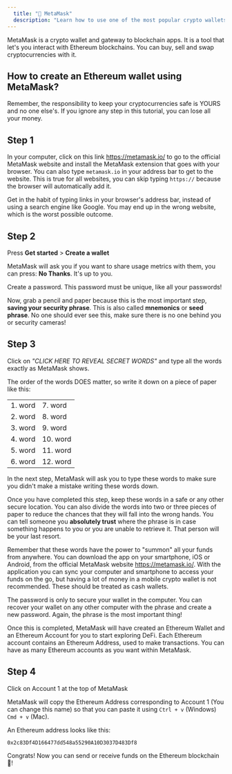 ```yaml
---
  title: "🦊 MetaMask"
  description: "Learn how to use one of the most popular crypto wallets."
---
```


MetaMask is a crypto wallet and gateway to blockchain apps. It is a tool that let's you interact with Ethereum blockchains. You can buy, sell and swap cryptocurrencies with it.

## How to create an Ethereum wallet using MetaMask?

<Callout>
  Remember, the responsibility to keep your cryptocurrencies safe is YOURS and
  no one else's. If you ignore any step in this tutorial, you can lose all your
  money.
</Callout>

## Step 1

In your computer, click on this link https://metamask.io/ to go to the official MetaMask website and install the MetaMask extension that goes with your browser. You can also type `metamask.io` in
your address bar to get to the website. This is true for all websites, you can skip
typing `https://` because the browser will automatically add it.

<Callout>
  Get in the habit of typing links in your browser's address bar, instead of
  using a search engine like Google. You may end up in the wrong website, which
  is the worst possible outcome.
</Callout>

## Step 2

Press **Get started** > **Create a wallet**

<Photo
  src="/img/new-to-metamask-865x484.png"
  alt="Start MetaMask setup"
  w={865}
  h={484}
/>

MetaMask will ask you if you want to share usage metrics with them, you can press: **No Thanks**. It's up to you.

Create a password. This password must be unique, like all your passwords!

Now, grab a pencil and paper because this is the most important step, **saving your security phrase**. This is also called **mnemonics** or **seed phrase**. No one should ever see this, make sure there is no one behind you or security cameras!

## Step 3

Click on _"CLICK HERE TO REVEAL SECRET WORDS"_ and type all the words exactly as MetaMask shows.

<Photo
  src="/img/secret-words-774x556.png"
  alt="Screen to reveal and write down secret words"
  w={774}
  h={556}
/>

The order of the words DOES matter, so write it down on a piece of paper like this:

|         |          |
| ------- | -------- |
| 1. word | 7. word  |
| 2. word | 8. word  |
| 3. word | 9. word  |
| 4. word | 10. word |
| 5. word | 11. word |
| 6. word | 12. word |

In the next step, MetaMask will ask you to type these words to make sure you didn't make a mistake writing these words down.

Once you have completed this step, keep these words in a safe or any other secure location. You can also divide the words into two or three pieces of paper to reduce the chances that they will fall into the wrong hands. You can tell someone you **absolutely trust** where the phrase is in case something happens to you or you are unable to retrieve it. That person will be your last resort.

Remember that these words have the power to "summon" all your funds from anywhere. You can download the app on your smartphone, iOS or Android, from the official MetaMask website https://metamask.io/. With the application you can sync your computer and smartphone to access your funds on the go, but having a lot of money in a mobile crypto wallet is not recommended. These should be treated as cash wallets.

The password is only to secure your wallet in the computer. You can recover your wallet on any other computer with the phrase and create a new password. Again, the phrase is the most important thing!

Once this is completed, MetaMask will have created an Ethereum Wallet and an Ethereum Account for you to start exploring DeFi. Each Ethereum account contains an Ethereum Address, used to make transactions. You can have as many Ethereum accounts as you want within MetaMask.

## Step 4

Click on Account 1 at the top of MetaMask

<Photo
  src="/img/success-563x587.png"
  alt="First look at a MetaMask account"
  w={563}
  h={587}
/>

MetaMask will copy the Ethereum Address corresponding to Account 1 (You can change this name) so that you can paste it using `Ctrl + v` (Windows) `Cmd + v` (Mac).

An Ethereum address looks like this:

```
0x2c83Df4D166477dd548a55290A10D3037D483Df8
```

Congrats! Now you can send or receive funds on the Ethereum blockchain 🎉!

